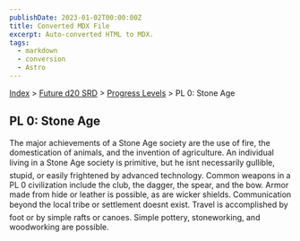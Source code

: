 ```yaml
---
publishDate: 2023-01-02T00:00:00Z
title: Converted MDX File
excerpt: Auto-converted HTML to MDX.
tags:
  - markdown
  - conversion
  - Astro
---
```






[Index](-index) > [Future d20 SRD](future-d20-srd-index) > [Progress Levels](future-d20-srd-progress-levels-index) > PL 0: Stone Age




## PL 0: Stone Age


The major achievements of a Stone Age society are the use of fire, the domestication of animals, and the invention of agriculture. An individual living in a Stone Age society is primitive, but he isnt necessarily gullible, stupid, or easily frightened by advanced technology. Common weapons in a PL 0 civilization include the club, the dagger, the spear, and the bow. Armor made from hide or leather is possible, as are wicker shields. Communication beyond the local tribe or settlement doesnt exist. Travel is accomplished by foot or by simple rafts or canoes. Simple pottery, stoneworking, and woodworking are possible.



